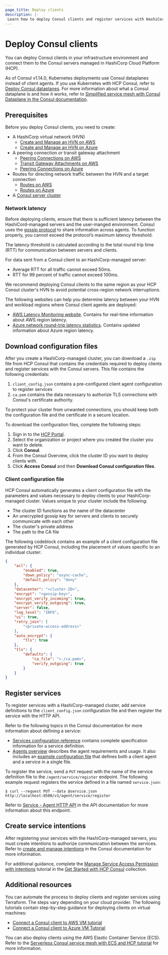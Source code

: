 ```yaml
---
page_title: Deploy clients
description: |-
 Learn how to deploy Consul clients and register services with HashiCorp-managed clusters in HashiCorp Cloud Platform (HCP).
---
```


# Deploy Consul clients

You can deploy Consul clients in your infrastructure environment and connect them to the Consul servers managed in HashiCorp Cloud Platform (HCP).

As of Consul v1.14.0, Kubernetes deployments use Consul dataplanes instead of client agents. If you use Kubernetes with HCP Consul, refer to [Deploy Consul dataplanes](/hcp/docs/consul/hcp-managed/dataplanes). For more information about what a Consul dataplane is and how it works, refer to [Simplified service mesh with Consul Dataplane in the Consul documentation](/consul/docs/connect/dataplane).

## Prerequisites

Before you deploy Consul clients, you need to create:

- A HashiCorp virtual network (HVN)
    - [Create and Manage an HVN on AWS](/hcp/docs/hcp/network/hvn-aws/hvn-aws)
    - [Create and Manage an HVN on Azure](/hcp/docs/hcp/network/hvn-azure/hvn-azure)
- A peering connection or transit gateway attachment
    - [Peering Connections on AWS](/hcp/docs/hcp/network/hvn-aws/hvn-peering)
    - [Transit Gateway Attachments on AWS](/hcp/docs/hcp/network/hvn-aws/tgw-attach)
    - [Peering Connections on Azure](/hcp/docs/hcp/network/hvn-azure/hvn-peering)
- Routes for directing network traffic between the HVN and a target connection
    - [Routes on AWS](/hcp/docs/hcp/network/hvn-aws/routes)
    - [Routes on Azure](/hcp/docs/hcp/network/hvn-azure/routes)
- A [Consul server cluster](/hcp/docs/consul/hcp-managed/create)

### Network latency

Before deploying clients, ensure that there is sufficient latency between the HashiCord-managed servers and the user-manged environment. Consul uses the [gossip protocol](/consul/docs/architecture/gossip) to share information across agents. To function properly, you cannot exceed the protocol’s maximum latency threshold.

The latency threshold is calculated according to the total round trip time (RTT) for communication between servers and clients.

For data sent from a Consul client to an HashiCorp-managed server:

- Average RTT for all traffic cannot exceed 50ms.
- RTT for 99 percent of traffic cannot exceed 100ms.

We recommend deploying Consul clients to the same region as your HCP Consul cluster's HVN to avoid potential cross-region network interruptions.

The following websites can help you determine latency between your HVN and workload regions where Consul client agents are deployed:

- [AWS Latency Monitoring website](https://www.cloudping.co/grid/p_50/timeframe/1M). Contains for real-time information about AWS region latency.
- [Azure network round-trip latency statistics](https://docs.microsoft.com/en-us/azure/networking/azure-network-latency). Contains updated information about Azure region latency.

## Download configuration files

After you create a HashiCorp-managed cluster, you can download a `.zip` file from HCP Consul that contains the credentials required to deploy clients and register services with the Consul servers. This file contains the following credentials:

1. `client_config.json` contains a pre-configured client agent configuration to register services
1. `ca.pem` contains the data necessary to authorize TLS connections with Consul's certificate authority.

To protect your cluster from unwanted connections, you should keep both the configuration file and the certificate in a secure location.

To download the configuration files, complete the following steps:

1. Sign in to the [HCP Portal](https://portal.cloud.hashicorp.com).
1. Select the organization or project where you created the cluster you want to delete.
1. Click **Consul**.
1. From the Consul Overview, click the cluster ID you want to deploy clients with.
1. Click **Access Consul** and then **Download Consul configuration files**.

### Client configuration file

HCP Consul automatically generates a client configuration file with the parameters and values necessary to deploy clients to your HashiCorp-managed cluster. Values unique to your cluster include the following:

- The cluster ID functions as the name of the datacenter
- An unecrypted gossip key for servers and clients to securely communicate with each other
- The cluster's private address
- The path to the CA file

The following codeblock contains an example of a client configuration file generated by HCP Consul, including the placement of values specific to an individual cluster:
  
```json
{
    "acl": {
        "enabled": true,
        "down_policy": "async-cache",
        "default_policy": "deny"
    },
    "datacenter": "<cluster-ID>",
    "encrypt": "<gossip-key>",
    "encrypt_verify_incoming": true,
    "encrypt_verify_outgoing": true,
    "server": false,
    "log_level": "INFO",
    "ui": true,
    "retry_join": [
        "<private-access-address>"
    ],
    "auto_encrypt": {
        "tls": true
    },
    "tls": {
        "defaults": {
            "ca_file": "<./ca.pem>",
            "verify_outgoing": true
        }
    }
}
```

## Register services

To register services with a HashiCorp-managed cluster, add service definitions to the `client_config.json` configuration file and then register the service with the HTTP API.

Refer to the following topics in the Consul documentation for more information about defining a service:
  
- [Services configuration reference](/consul/docs/services/configuration/services-configuration-reference) contains complete specification information for a service definition.
- [Agents overview](/consul/docs/agent) describes the agent requirements and usage. It also includes an [example configuration file](/consul/docs/agent#client-node-registering-a-service) that defines both a client agent and a service in a single file.

To register the service, send a `PUT` request with the name of the service definition file to the `/agent/service/register` endpoint. The following example request registers the service defined in a file named `service.json`:

```shell-session
$ curl --request PUT --data @service.json http://localhost:8500/v1/agent/service/register
 ```

Refer to [Service - Agent HTTP API](/consul/api-docs/agent/service) in the API documentation for more information about this endpoint.

## Create service intentions

After registering your services with the HashiCorp-managed servers, you must create intentions to authorize communication between the services. Refer to [create and manage intentions](/consul/docs/connect/intentions/create-manage-intentions) in the Consul documentation for more information.

For additional guidance, complete the [Manage Service Access Permission with Intentions](/consul/tutorials/get-started-hcp/hcp-gs-intentions) tutorial in the [Get Started with HCP Consul](/consul/tutorials/get-started-hcp) collection.

## Additional resources

You can automate the process to deploy clients and register services using Terraform. The steps vary depending on your cloud provider. The following tutorials contain step-by-step guidance for deploying clients on virtual machines:

- [Connect a Consul client to AWS VM tutorial](/hcp/tutorials/consul-cloud/consul-client-aws-ec2)
- [Connect a Consul client to Azure VM Tutorial](/hcp/tutorials/consul-cloud/consul-client-azure-virtual-machines)

You can also deploy clients using the AWS Elastic Container Service (ECS). Refer to the [Serverless Consul service mesh with ECS and HCP tutorial](/consul/tutorials/cloud-production/consul-ecs-hcp) for more information.